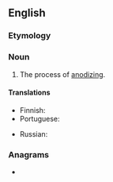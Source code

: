 ==English==

===Etymology===
{{suffix|en|anode|ization}}

===Noun===
{{en-noun|~}}

# The process of [[anodize|anodizing]].

====Translations====
{{trans-top|the process of anodizing}}
* Finnish: {{t+|fi|anodisointi}}
* Portuguese: {{t|pt|anodização|f}}
{{trans-mid}}
* Russian: {{t+|ru|анодирование|n}}
{{trans-bottom}}

===Anagrams===
* {{anagrams|en|adonization}}